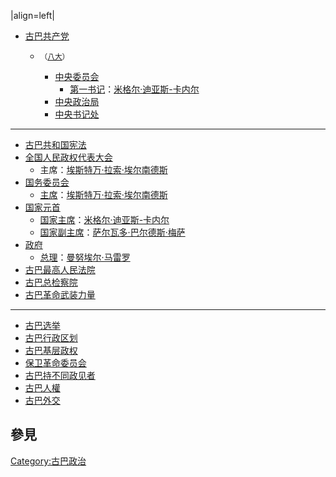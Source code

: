 {{Politbox
|country = 古巴共和国
|title = 古巴
|image = Coat of Arms of Cuba.svg
|size = 100px
|}}
|align=left|
*[[古巴共产党]]
**{{tsl|en|Congress of the Communist Party of Cuba|古巴共产党全国代表大会|全国代表大会}}<small>（[[古巴共产党第八次全国代表大会|八大]]）</small>
***[[古巴共产党中央委员会|中央委员会]]
****[[古巴共产党中央委员会第一书记|第一书记]]：[[米格尔·迪亚斯-卡内尔]]
***[[古巴共产党中央政治局|中央政治局]]
***[[古巴共产党中央书记处|中央书记处]]
----
*[[古巴共和国宪法]]
*[[全国人民政权代表大会]]
**主席：[[埃斯特万·拉索·埃尔南德斯]]
*[[国务委员会 (古巴)|国务委员会]]
**[[古巴国务委员会主席|主席]]：[[埃斯特万·拉索·埃尔南德斯]]
*[[古巴國家元首列表|国家元首]]
**[[古巴共和国主席|国家主席]]：[[米格尔·迪亚斯-卡内尔]]
**[[古巴共和国副主席|国家副主席]]：[[萨尔瓦多·巴尔德斯·梅萨]]
*[[古巴政府|政府]]
**[[古巴共和国总理|总理]]：[[曼努埃尔·马雷罗]]
*[[古巴最高人民法院]]
*[[古巴总检察院]]
*[[古巴革命武装力量]]
----
*[[古巴选举]]
*[[古巴行政区划]]
*[[古巴基层政权]]
*[[保卫革命委员会]]
*[[古巴持不同政见者]]
*[[古巴人權]]
*[[古巴外交]]
{{politicsboxend|country=古巴政治|atlas=Cuba}}
<noinclude>
{{clear}}

== 參見 ==
{{北美洲各國政治模板}}

[[Category:古巴政治]]
</noinclude>
